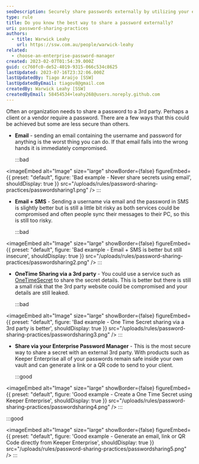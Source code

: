 ```yaml
---
seoDescription: Securely share passwords externally by utilizing your enterprise password manager's one-time secret sharing feature.
type: rule
title: Do you know the best way to share a password externally?
uri: password-sharing-practices
authors:
  - title: Warwick Leahy
    url: https://ssw.com.au/people/warwick-leahy
related:
  - choose-an-enterprise-password-manager
created: 2023-02-07T01:54:39.000Z
guid: cc760fc0-de52-4019-9315-066c534c8625
lastUpdated: 2023-07-16T23:32:06.000Z
lastUpdatedBy: Tiago Araújo [SSW]
lastUpdatedByEmail: tiagov8@gmail.com
createdBy: Warwick Leahy [SSW]
createdByEmail: 58454534+leahy268@users.noreply.github.com
---
```


Often an organization needs to share a password to a 3rd party. Perhaps a client or a vendor require a password. There are a few ways that this could be achieved but some are less secure than others.
- **Email** - sending an email containing the username and password for anything is the worst thing you can do. If that email falls into the wrong hands it is immediately compromised.

  :::bad
  
<imageEmbed
  alt="Image"
  size="large"
  showBorder={false}
  figureEmbed={{
    preset: "default",
    figure: 'Bad example - Never share secrets using email',
    shouldDisplay: true
  }}
  src="/uploads/rules/password-sharing-practices/passwordsharing1.png"
/>
  :::

- **Email + SMS** - Sending a username via email and the password in SMS is slightly better but is still a little bit risky as both services could be compromised and often people sync their messages to their PC, so this is still too risky.

  :::bad
  
<imageEmbed
  alt="Image"
  size="large"
  showBorder={false}
  figureEmbed={{
    preset: "default",
    figure: 'Bad example - Email + SMS is better but still insecure',
    shouldDisplay: true
  }}
  src="/uploads/rules/password-sharing-practices/passwordsharing2.png"
/>
  :::

- **OneTime Sharing via a 3rd party** - You could use a service such as [OneTimeSecret](https://onetimesecret.com) to share the secret details. This is better but there is still a small risk that the 3rd party website could be compromised and your details are still leaked.

  :::bad
  
<imageEmbed
  alt="Image"
  size="large"
  showBorder={false}
  figureEmbed={{
    preset: "default",
    figure: 'Bad example - One Time Secret sharing via a 3rd party is better',
    shouldDisplay: true
  }}
  src="/uploads/rules/password-sharing-practices/passwordsharing3.png"
/>
  :::

- **Share via your Enterprise Password Manager** - This is the most secure way to share a secret with an external 3rd party. With products such as Keeper Enterprise all of your passwords remain safe inside your own vault and can generate a link or a QR code to send to your client.

  :::good
  
<imageEmbed
  alt="Image"
  size="large"
  showBorder={false}
  figureEmbed={{
    preset: "default",
    figure: 'Good example - Create a One Time Secret using Keeper Enterprise',
    shouldDisplay: true
  }}
  src="/uploads/rules/password-sharing-practices/passwordsharing4.png"
/>
  :::

  :::good
  
<imageEmbed
  alt="Image"
  size="large"
  showBorder={false}
  figureEmbed={{
    preset: "default",
    figure: 'Good example - Generate an email, link or QR Code directly from Keeper Enterprise',
    shouldDisplay: true
  }}
  src="/uploads/rules/password-sharing-practices/passwordsharing5.png"
/>
  :::
